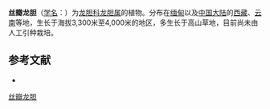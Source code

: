 {{Speciesbox
| name = 丝瓣龙胆
| status = 
| status_system = 
| image =
| genus = Gentiana
| species = exquisita
| authority = H. Smith
}}

'''丝瓣龙胆'''（[[学名|学名]]：{{lang|la|''Gentiana exquisita''}}）为[[龙胆科|龙胆科]][[龙胆属|龙胆属]]的植物。分布在[[缅甸|缅甸]]以及[[中国大陆|中国大陆]]的[[西藏|西藏]]、[[云南|云南]]等地，生长于海拔3,300米至4,000米的地区，多生长于高山草地，目前尚未由人工引种栽培。

== 参考文献 ==
<div class="references-small">
* {{cite web| url =http://www.bioinfo.cn/db05/KmzwSpecies.php?action=view&id=8422| title =丝瓣龙胆| work =《中国高等植物数据库全库》| publisher =中国科学院微生物研究所| author =昆明植物研究所| accessdate =2009-02-24| deadurl =yes| archiveurl =https://web.archive.org/web/20160305025750/http://www.bioinfo.cn/db05/KmzwSpecies.php?action=view&id=8422| archivedate =2016-03-05}}
</div>
{{Taxonbar|from=Q10871319}}

[[Category:龙胆属|丝瓣龙胆]]


{{植物小作品}}